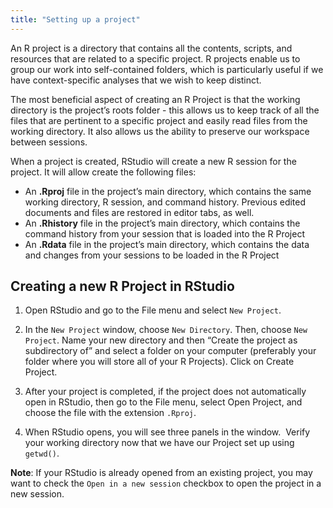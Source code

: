 ```yaml
---
title: "Setting up a project"
---
```


An R project is a directory that contains all the contents, scripts, and resources that are related to a specific project. R projects enable us to group our work into self-contained folders, which is particularly useful if we have context-specific analyses that we wish to keep distinct.

The most beneficial aspect of creating an R Project is that the working directory is the project's roots folder - this allows us to keep track of all the files that are pertinent to a specific project and easily read files from the working directory. It also allows us the ability to preserve our workspace between sessions.

When a project is created, RStudio will create a new R session for the project. It will allow create the following files:

-   An **.Rproj** file in the project's main directory, which contains the same working directory, R session, and command history. Previous edited documents and files are restored in editor tabs, as well.
-   An **.Rhistory** file in the project's main directory, which contains the command history from your session that is loaded into the R Project
-   An **.Rdata** file in the project's main directory, which contains the data and changes from your sessions to be loaded in the R Project

## Creating a new R Project in RStudio

1.  Open RStudio and go to the File menu and select `New Project`.

2.  In the `New Project` window, choose `New Directory`. Then, choose `New Project`. Name your new directory and then "Create the project as subdirectory of" and select a folder on your computer (preferably your folder where you will store all of your R Projects). Click on Create Project.

3.  After your project is completed, if the project does not automatically open in RStudio, then go to the File menu, select Open Project, and choose the file with the extension `.Rproj`.

4.  When RStudio opens, you will see three panels in the window.  Verify your working directory now that we have our Project set up using `getwd()`.

**Note**: If your RStudio is already opened from an existing project, you may want to check the `Open in a new session` checkbox to open the project in a new session.



